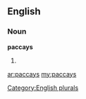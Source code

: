 ==English==

===Noun===
'''paccays'''

# {{plural of|[[paccay]]}}

[[Category:English plurals]]

[[ar:paccays]]
[[my:paccays]]